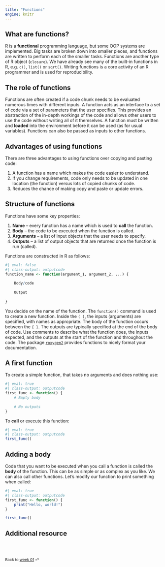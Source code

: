 ```yaml
---
title: "Functions"
engine: knitr
---
```


## What are functions?

R is a **functional** programming language, but some OOP systems are implemented.
Big tasks are broken down into smaller pieces, and functions are written to
perform each of the smaller tasks. Functions are another type of R object
(`closure`). We have already see many of the built-in functions in R, e.g.
`c()`, `list()` or `sqrt()`. Writing functions is a core activity of an R
programmer and is used for reproducibility.

## The role of functions

Functions are often created if a code chunk needs to be evaluated numerous times
with different inputs. A function acts as an interface to a set of code via a
set of parameters that the user specifies. This provides an abstraction of the
in-depth workings of the code and allows other users to use the code without
writing all of it themselves. A function must be written and **loaded** into the
environment before it can be used (as for usual variables). Functions can also
be passed as inputs to other functions.

## Advantages of using functions

There are three advantages to using functions over copying and pasting code:

1.  A function has a name which makes the code easier to understand.
2.  If you change requirements, code only needs to be updated in one location
    (the function) versus lots of copied chunks of code.
3.  Reduces the chance of making copy and paste or update errors.

## Structure of functions

Functions have some key properties:

1.  **Name** -- every function has a name which is used to **call** the function.
2.  **Body** -- the code to be executed when the function is called.
3.  **Arguments** -- a list of input objects that the user needs to specify.
4.  **Outputs** -- a list of output objects that are returned once the function
    is run (called).

Functions are constructed in R as follows:

```r
#| eval: false
#| class-output: outputcode
function_name <- function(argument_1, argument_2, ...) {
    
    Body/code
    
    Output
    
}
```

You decide on the name of the function. The `function()` command is used to
create a new function. Inside the `( )`, the inputs (arguments) are specified,
with names as appropriate. The body of the function occurs between the `{ }`.
The outputs are typically specified at the end of the body of code. Use comments
to describe what the function does, the inputs expected, and the outputs at the
start of the function and throughout the code. The package
[`roxygen2`](https://roxygen2.r-lib.org) provides functions to nicely format
your documentation.

## A first function

To create a simple function, that takes no arguments and does nothing use:

```r
#| eval: true
#| class-output: outputcode
first_func <- function() {
    # Empty body
    
    # No outputs
}
```

To **call** or execute this function:

```r
#| eval: true
#| class-output: outputcode
first_func()
```

## Adding a body

Code that you want to be executed when you call a function is called the **body**
of the function. This can be as simple or as complex as you like. We can also
call other functions. Let's modify our function to print something when called:

```r
#| eval: true
#| class-output: outputcode
first_func <- function() {
    print("Hello, world!")
}

first_func()
```

## Additional resource



<br><br>

::: {style="font-size: 0.875em;"}
Back to [week 01](/weeks/week-1.qmd) ⏎
:::
